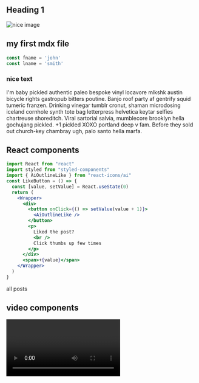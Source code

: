 
<section className="mdx-page">

# Heading 1

<div className="mdx-img">

![nice image](../assets/gatsby-1.png)

</div>

## my first mdx file

<div className="code">

```js
const fname = 'john'
const lname = 'smith'
```

</div>
<div className='nice-text'>
    <h3>nice text</h3>
    <FiInfo className="nice-text-icon"/>
        I'm baby pickled authentic paleo bespoke vinyl locavore mlkshk austin bicycle rights gastropub bitters poutine. Banjo roof party af gentrify squid tumeric franzen. Drinking vinegar tumblr cronut, shaman microdosing iceland cornhole synth tote bag letterpress helvetica keytar selfies chartreuse shoreditch. Viral sartorial salvia, mumblecore brooklyn hella gochujang pickled. +1 pickled XOXO portland deep v fam. Before they sold out church-key chambray ugh, palo santo hella marfa.
</div>

<h2>
    React components
</h2>
<Counter />

```jsx
import React from "react"
import styled from "styled-components"
import { AiOutlineLike } from "react-icons/ai"
const LikeButton = () => {
  const [value, setValue] = React.useState(0)
  return (
    <Wrapper>
      <div>
        <button onClick={() => setValue(value + 1)}>
          <AiOutlineLike />
        </button>
        <p>
          Liked the post?
          <br />
          Click thumbs up few times
        </p>
      </div>
      <span>+{value}</span>
    </Wrapper>
  )
}
```

<LikeButton/>

<Link to="/posts" className="btn center-btn">
all posts
</Link>

<h2>video components</h2>
<RegVideo/>
<Video />

</section>
